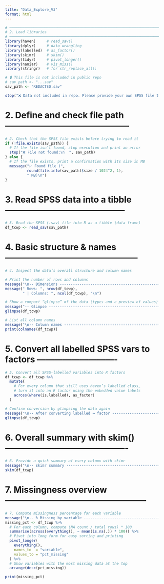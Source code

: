 ```yaml
---
title: "Data_Explore_V3"
format: html
---
```


```r
# ───────────────────────────────────────────────────────────────────────────
# 2. Load libraries
# ───────────────────────────────────────────────────────────────────────────
library(haven)     # read_sav()
library(dplyr)     # data wrangling
library(labelled)  # as_factor()
library(skimr)     # skim()
library(tidyr)     # pivot_longer()
library(naniar)    # vis_miss()
library(stringr)   # for str_replace_all()

# 🔒 This file is not included in public repo
# sav_path <- "...sav"
sav_path <- "REDACTED.sav"

stop("❌ Data not included in repo. Please provide your own SPSS file to continue.")
```

# 2. Define and check file path --------------------------------------------
```r
# 2. Check that the SPSS file exists before trying to read it
if (!file.exists(sav_path)) {
  # If the file isn’t found, stop execution and print an error
  stop("❌ File not found:\n  ", sav_path)
} else {
  # If the file exists, print a confirmation with its size in MB
  message("✅ Found file (", 
          round(file.info(sav_path)$size / 1024^2, 1),
          " MB)\n")
}
```

# 3. Read SPSS data into a tibble ------------------------------------------
```r
# 3. Read the SPSS (.sav) file into R as a tibble (data frame)
df_tcwp <- read_sav(sav_path)
```

# 4. Basic structure & names -----------------------------------------------
```r
# 4. Inspect the data’s overall structure and column names

# Print the number of rows and columns
message("\n-- Dimensions --------------------------------------------------")
message(" Rows: ", nrow(df_tcwp), 
        " | Columns: ", ncol(df_tcwp), "\n")

# Show a compact “glimpse” of the data (types and a preview of values)
message("-- Glimpse -----------------------------------------------------")
glimpse(df_tcwp)

# List all column names
message("\n-- Column names ------------------------------------------------")
print(colnames(df_tcwp))
```

# 5. Convert all labelled SPSS vars to factors ----------------------------
```r
# 5. Convert all SPSS-labelled variables into R factors
df_tcwp <- df_tcwp %>%
  mutate(
    # For every column that still uses haven’s labelled class,
    # turn it into an R factor using the embedded value labels
    across(where(is.labelled), as_factor)
  )

# Confirm conversion by glimpsing the data again
message("\n-- After converting labelled → factor --------------------------")
glimpse(df_tcwp)
```

# 6. Overall summary with skim() -------------------------------------------
```r
# 6. Provide a quick summary of every column with skimr
message("\n-- skimr summary -----------------------------------------------")
skim(df_tcwp)
```

# 7. Missingness overview --------------------------------------------------
```r
# 7. Compute missingness percentage for each variable
message("\n-- % Missing by variable ---------------------------------------")
missing_pct <- df_tcwp %>%
  # For each column, compute (NA count / total rows) * 100
  summarise(across(everything(), ~ mean(is.na(.)) * 100)) %>%
  # Pivot into long form for easy sorting and printing
  pivot_longer(
    everything(), 
    names_to  = "variable", 
    values_to = "pct_missing"
  ) %>%
  # Show variables with the most missing data at the top
  arrange(desc(pct_missing))

print(missing_pct)
```











